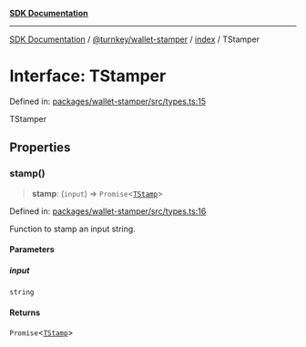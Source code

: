 [**SDK Documentation**](../../../../README.mdx)

***

[SDK Documentation](../../../../packages.mdx) / [@turnkey/wallet-stamper](../../README.mdx) / [index](../README.mdx) / TStamper

# Interface: TStamper

Defined in: [packages/wallet-stamper/src/types.ts:15](https://github.com/tkhq/sdk/blob/078f5423e923fbd1d7fd39440402d7f01d09c3d0/packages/wallet-stamper/src/types.ts#L15)

TStamper

## Properties

### stamp()

> **stamp**: (`input`) => `Promise`\<[`TStamp`](../type-aliases/TStamp.mdx)\>

Defined in: [packages/wallet-stamper/src/types.ts:16](https://github.com/tkhq/sdk/blob/078f5423e923fbd1d7fd39440402d7f01d09c3d0/packages/wallet-stamper/src/types.ts#L16)

Function to stamp an input string.

#### Parameters

##### input

`string`

#### Returns

`Promise`\<[`TStamp`](../type-aliases/TStamp.mdx)\>
